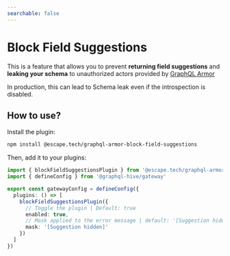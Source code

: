 ```yaml
---
searchable: false
---
```



# Block Field Suggestions

This is a feature that allows you to prevent **returning field suggestions** and **leaking your
schema** to unauthorized actors provided by
[GraphQL Armor](https://escape.tech/graphql-armor/docs/plugins/block-field-suggestions/)

In production, this can lead to Schema leak even if the introspection is disabled.

## How to use?

Install the plugin:

```sh npm2yarn
npm install @escape.tech/graphql-armor-block-field-suggestions
```

Then, add it to your plugins:

```ts filename="gateway.config.ts"
import { blockFieldSuggestionsPlugin } from '@escape.tech/graphql-armor-block-field-suggestions'
import { defineConfig } from '@graphql-hive/gateway'

export const gatewayConfig = defineConfig({
  plugins: () => [
    blockFieldSuggestionsPlugin({
      // Toggle the plugin | Default: true
      enabled: true,
      // Mask applied to the error message | default: '[Suggestion hidden]'
      mask: '[Suggestion hidden]'
    })
  ]
})
```
